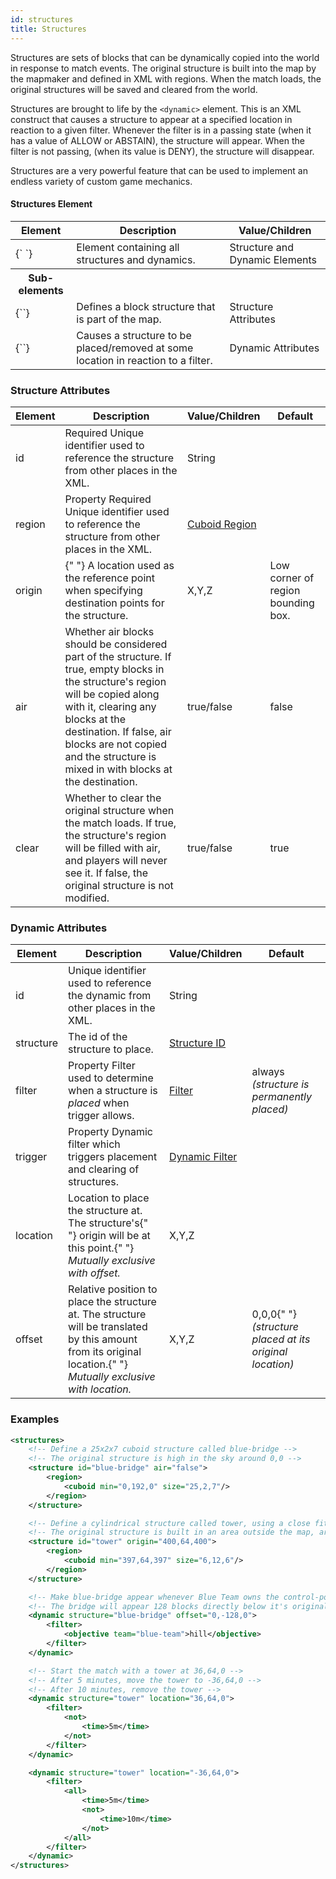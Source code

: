 ```yaml
---
id: structures
title: Structures
---
```


Structures are sets of blocks that can be dynamically copied into the world in response to match events.
The original structure is built into the map by the mapmaker and defined in XML with regions.
When the match loads, the original structures will be saved and cleared from the world.

Structures are brought to life by the `<dynamic>` element.
This is an XML construct that causes a structure to appear at a specified location in reaction to a given filter.
Whenever the filter is in a passing state (when it has a value of ALLOW or ABSTAIN), the structure will appear.
When the filter is not passing, (when its value is DENY), the structure will disappear.

Structures are a very powerful feature that can be used to implement an endless variety of custom game mechanics.

#### Structures Element

<div className="table-container">
  <table>
    <thead>
      <tr>
        <th>Element</th>
        <th>Description</th>
        <th>Value/Children</th>
      </tr>
    </thead>
    <tbody>
      <tr>
        <td>
          <label>{`<structures> </structures>`}</label>
        </td>
        <td>Element containing all structures and dynamics.</td>
        <td>
          <span className="badge badge--secondary">
            Structure and Dynamic Elements
          </span>
        </td>
      </tr>
      <tr>
        <th>Sub-elements</th>
        <th />
        <th />
      </tr>
      <tr>
        <td>
          <label>{`<structure>`}</label>
        </td>
        <td>Defines a block structure that is part of the map.</td>
        <td>
          <span className="badge badge--secondary">Structure Attributes</span>
        </td>
      </tr>
      <tr>
        <td>
          <label>{`<dynamic>`}</label>
        </td>
        <td>
          Causes a structure to be placed/removed at some location in reaction
          to a filter.
        </td>
        <td>
          <span className="badge badge--secondary">Dynamic Attributes</span>
        </td>
      </tr>
    </tbody>
  </table>
</div>

### Structure Attributes

<div className="table-container">
  <table>
    <thead>
      <tr>
        <th>Element</th>
        <th>Description</th>
        <th>Value/Children</th>
        <th>Default</th>
      </tr>
    </thead>
    <tbody>
      <tr>
        <td>
          <label>id</label>
        </td>
        <td>
          <span className="badge badge--danger">Required</span>
          Unique identifier used to reference the structure from other places in
          the XML.
        </td>
        <td>
          <span className="badge badge--primary">String</span>
        </td>
        <td></td>
      </tr>
      <tr>
        <td>
          <label>region</label>
        </td>
        <td>
          <span
            className="badge badge--secondary"
            title="Can be either this attribute or a sub-element."
          >
            Property
          </span>
          <span className="badge badge--danger">Required</span>
          Unique identifier used to reference the structure from other places in
          the XML.
        </td>
        <td>
          <a href="/docs/modules/mechanics/regions#block-bounded-regions">
            Cuboid Region
          </a>
        </td>
        <td></td>
      </tr>
      <tr>
        <td>
          <label>origin</label>
        </td>
        <td>
          {" "}
          A location used as the reference point when specifying destination
          points for the structure.
        </td>
        <td>
          <span className="badge badge--primary">X,Y,Z</span>
        </td>
        <td>
          Low corner of <label>region</label> bounding box.
        </td>
      </tr>
      <tr>
        <td>
          <label>air</label>
        </td>
        <td>
          Whether air blocks should be considered part of the structure. If
          true, empty blocks in the structure's region will be copied along with
          it, clearing any blocks at the destination. If false, air blocks are
          not copied and the structure is mixed in with blocks at the
          destination.
        </td>
        <td>
          <span className="badge badge--primary">true/false</span>
        </td>
        <td>
          <label>false</label>
        </td>
      </tr>
      <tr>
        <td>
          <label>clear</label>
        </td>
        <td>
          Whether to clear the original structure when the match loads. If true,
          the structure's region will be filled with air, and players will never
          see it. If false, the original structure is not modified.
        </td>
        <td>
          <span className="badge badge--primary">true/false</span>
        </td>
        <td>
          <label>true</label>
        </td>
      </tr>
    </tbody>
  </table>
</div>

### Dynamic Attributes

<div className="table-container">
  <table>
    <thead>
      <tr>
        <th>Element</th>
        <th>Description</th>
        <th>Value/Children</th>
        <th>Default</th>
      </tr>
    </thead>
    <tbody>
      <tr>
        <td>
          <label>id</label>
        </td>
        <td>
          Unique identifier used to reference the dynamic from other places in
          the XML.
        </td>
        <td>
          <span className="badge badge--primary">String</span>
        </td>
        <td></td>
      </tr>
      <tr>
        <td>
          <label>structure</label>
        </td>
        <td>
          The <label>id</label> of the structure to place.
        </td>
        <td>
          <a href="#structure-attributes">Structure ID</a>
        </td>
        <td></td>
      </tr>
      <tr>
        <td>
          <label>filter</label>
        </td>
        <td>
          <span
            className="badge badge--secondary"
            title="Can be either this attribute or a sub-element."
          >
            Property
          </span>
          Filter used to determine when a structure is <em>placed</em> when <label>
            trigger
          </label> allows.
        </td>
        <td>
          <a href="/docs/modules/mechanics/filters">Filter</a>
        </td>
        <td>
          <label>always</label> <em>(structure is permanently placed)</em>
        </td>
      </tr>
      <tr>
        <td>
          <label>trigger</label>
        </td>
        <td>
          <span
            className="badge badge--secondary"
            title="Can be either this attribute or a sub-element."
          >
            Property
          </span>
          Dynamic filter which triggers placement and clearing of structures.
        </td>
        <td>
          <a href="/docs/modules/mechanics/filters#dynamic-filters">
            Dynamic Filter
          </a>
        </td>
        <td></td>
      </tr>
      <tr>
        <td>
          <label>location</label>
        </td>
        <td>
          Location to place the structure at. The structure's{" "}
          <label>origin</label> will be at this point.{" "}
          <em>
            Mutually exclusive with <label>offset</label>.
          </em>
        </td>
        <td>
          <span className="badge badge--primary">X,Y,Z</span>
        </td>
        <td></td>
      </tr>
      <tr>
        <td>
          <label>offset</label>
        </td>
        <td>
          Relative position to place the structure at. The structure will be
          translated by this amount from its original location.{" "}
          <em>
            Mutually exclusive with <label>location</label>.
          </em>
        </td>
        <td>
          <span className="badge badge--primary">X,Y,Z</span>
        </td>
        <td>
          <label>0,0,0</label>{" "}
          <em>(structure placed at its original location)</em>
        </td>
      </tr>
    </tbody>
  </table>
</div>

### Examples

```xml
<structures>
    <!-- Define a 25x2x7 cuboid structure called blue-bridge -->
    <!-- The original structure is high in the sky around 0,0 -->
    <structure id="blue-bridge" air="false">
        <region>
            <cuboid min="0,192,0" size="25,2,7"/>
        </region>
    </structure>

    <!-- Define a cylindrical structure called tower, using a close fitting cuboid -->
    <!-- The original structure is built in an area outside the map, around 400,400 -->
    <structure id="tower" origin="400,64,400">
        <region>
            <cuboid min="397,64,397" size="6,12,6"/>
        </region>
    </structure>

    <!-- Make blue-bridge appear whenever Blue Team owns the control-point called "hill" -->
    <!-- The bridge will appear 128 blocks directly below it's original location -->
    <dynamic structure="blue-bridge" offset="0,-128,0">
        <filter>
            <objective team="blue-team">hill</objective>
        </filter>
    </dynamic>

    <!-- Start the match with a tower at 36,64,0 -->
    <!-- After 5 minutes, move the tower to -36,64,0 -->
    <!-- After 10 minutes, remove the tower -->
    <dynamic structure="tower" location="36,64,0">
        <filter>
            <not>
                <time>5m</time>
            </not>
        </filter>
    </dynamic>

    <dynamic structure="tower" location="-36,64,0">
        <filter>
            <all>
                <time>5m</time>
                <not>
                    <time>10m</time>
                </not>
            </all>
        </filter>
    </dynamic>
</structures>
```
